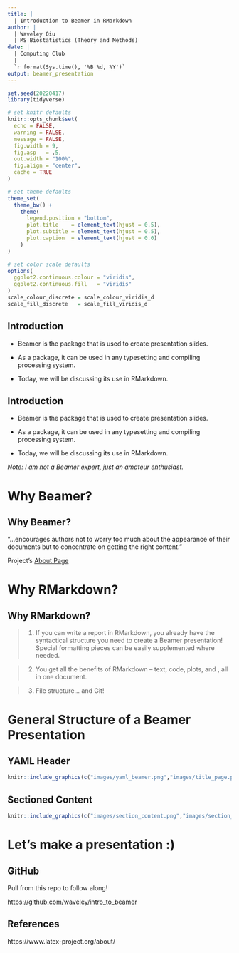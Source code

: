 ```yaml
---
title: |
  | Introduction to Beamer in RMarkdown
author: |
  | Waveley Qiu
  | MS Biostatistics (Theory and Methods)
date: |
  | Computing Club
  |
  `r format(Sys.time(), '%B %d, %Y')`
output: beamer_presentation
---
```


```r
set.seed(20220417)
library(tidyverse)

# set knitr defaults
knitr::opts_chunk$set(
  echo = FALSE,
  warning = FALSE,
  message = FALSE,
  fig.width = 9,
  fig.asp   = .5,
  out.width = "100%",
  fig.align = "center",
  cache = TRUE
)

# set theme defaults
theme_set(
  theme_bw() +
    theme(
      legend.position = "bottom",
      plot.title    = element_text(hjust = 0.5),
      plot.subtitle = element_text(hjust = 0.5),
      plot.caption  = element_text(hjust = 0.0)
    )
)

# set color scale defaults
options(
  ggplot2.continuous.colour = "viridis",
  ggplot2.continuous.fill   = "viridis"
)
scale_colour_discrete = scale_colour_viridis_d
scale_fill_discrete   = scale_fill_viridis_d
```

## Introduction 

- Beamer is the \LaTeX package that is used to create presentation slides. 

- As a \LaTeX package, it can be used in any \LaTeX typesetting and compiling processing system.

- Today, we will be discussing its use in RMarkdown.

\vspace{7mm}

## Introduction 

- Beamer is the \LaTeX package that is used to create presentation slides. 

- As a \LaTeX package, it can be used in any \LaTeX typesetting and compiling processing system.

- Today, we will be discussing its use in RMarkdown.

*Note: I am not a Beamer expert, just an amateur enthusiast.*

# Why Beamer?

## Why Beamer?

"...\LaTeX encourages authors not to worry too much about the appearance of their documents but to concentrate on getting the right content." 

\hfill \LaTeX Project's [About Page](https://www.latex-project.org/about/)

# Why RMarkdown? 

## Why RMarkdown?

> 1. If you can write a report in RMarkdown, you already have the syntactical structure you need to create a Beamer presentation! Special formatting pieces can be easily supplemented where needed.

> 2. You get all the benefits of RMarkdown -- text, code, plots, and \LaTeX, all in one document.

> 3. File structure... and Git!

# General Structure of a Beamer Presentation

## YAML Header

```r
knitr::include_graphics(c("images/yaml_beamer.png","images/title_page.png"))
```

## Sectioned Content

```r
knitr::include_graphics(c("images/section_content.png","images/section_content_output.png"))
```

# Let's make a presentation :)

## GitHub

Pull from this repo to follow along!

[https://github.com/waveley/intro_to_beamer](https://github.com/waveley/intro_to_beamer)

## References

https://www.latex-project.org/about/